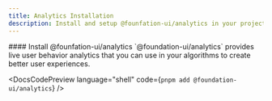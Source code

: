 ```yaml
---
title: Analytics Installation
description: Install and setup @founfation-ui/analytics in your project.
---
```


<DocsSection>
  <DocsBanner
    title="@foundation-ui is deployed as a private package"
    description="If you want to install @foundation-ui packages, you can either fork the repository or join the community to get an installation token during the Beta program."
    mode="warning"
  />
</DocsSection>

<DocsSection>
#### Install @founfation-ui/analytics

<DocsTextBlock>
  `@foundation-ui/analytics` provides live user behavior analytics that you can
  use in your algorithms to create better user experiences.
</DocsTextBlock>

<DocsCodePreview language="shell" code={`pnpm add @foundation-ui/analytics`} />
</DocsSection>

<DocsSection>
  <DocsBanner
    title="@foundation-ui/analytics can break SSR builds"
    description="@foundation-ui/analytics function are still under development and can cause error during builds. This is due to the using of the Window API."
    mode="error"
  />
</DocsSection>

<DocsFooter
  prev="/docs/core/installation"
  next="/docs/uba/use-behavior-analytics"
/>

